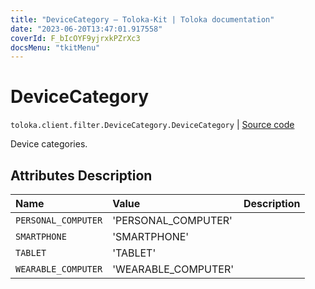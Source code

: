 ```yaml
---
title: "DeviceCategory — Toloka-Kit | Toloka documentation"
date: "2023-06-20T13:47:01.917558"
coverId: F_bIcOYF9yjrxkPZrXc3
docsMenu: "tkitMenu"
---
```


# DeviceCategory

`toloka.client.filter.DeviceCategory.DeviceCategory` | [Source code](https://github.com/Toloka/toloka-kit/blob/v1.2.0/src/client/filter.py#L516)

Device categories.

## Attributes Description

| Name | Value | Description |
| :------| :-----------| :----------| 
`PERSONAL_COMPUTER`|'PERSONAL_COMPUTER'|
`SMARTPHONE`|'SMARTPHONE'|
`TABLET`|'TABLET'|
`WEARABLE_COMPUTER`|'WEARABLE_COMPUTER'|